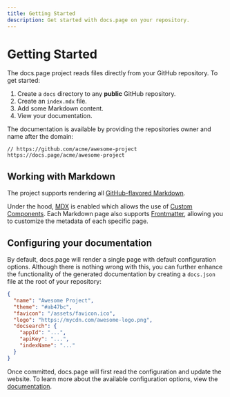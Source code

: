 ```yaml
---
title: Getting Started
description: Get started with docs.page on your repository.
---
```


# Getting Started

The docs.page project reads files directly from your GitHub repository. To get started:

1. Create a `docs` directory to any **public** GitHub repository.
2. Create an `index.mdx` file.
3. Add some Markdown content.
4. View your documentation.

The documentation is available by providing the repositories owner and name after the domain:

```
// https://github.com/acme/awesome-project
https://docs.page/acme/awesome-project
```

## Working with Markdown

The project supports rendering all [GitHub-flavored Markdown](https://github.com/adam-p/markdown-here/wiki/Markdown-Cheatsheet).

Under the hood, [MDX](https://github.com/mdx-js/mdx) is enabled which allows the use of [Custom Components](/components). Each Markdown
page also supports [Frontmatter](/frontmatter), allowing you to customize the metadata of each specific page.

## Configuring your documentation

By default, docs.page will render a single page with default configuration options. Although there is nothing wrong with this, you can
further enhance the functionality of the generated documentation by creating a `docs.json` file at the root of your repository:

```json title=docs.json
{
  "name": "Awesome Project",
  "theme": "#ab47bc",
  "favicon": "/assets/favicon.ico",
  "logo": "https://mycdn.com/awesome-logo.png",
  "docsearch": {
    "appId": "...",
    "apiKey": "...",
    "indexName": "..."
  }
}
```

Once committed, docs.page will first read the configuration and update the website. To learn more about the
available configuration options, view the [documentation](/configuration).
